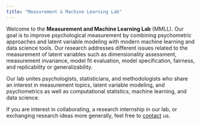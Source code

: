 ```yaml
---
title: "Measurement & Machine Learning Lab"
---
```


Welcome to the **Measurement and Machine Learning Lab** (MMLL). Our goal is to improve psychological measurement by combining psychometric approaches and latent variable modeling with modern machine learning and data science tools. Our research addresses different issues related to the measurement of latent variables such as dimensionality assessment, measurement invariance, model fit evaluation, model specification, fairness, and replicability or generalizability.

Our lab unites psychologists, statisticians, and methodologists who share an interest in measurement topics, latent variable modeling, and psychometrics as well as computational statistics, machine learning, and data science.

If you are interest in collaborating, a research internship in our lab, or exchanging research ideas more generally, feel free to [contact](mailto:d.goretzko@uu.nl){.email} us.

<!-- **Contact:** -->
